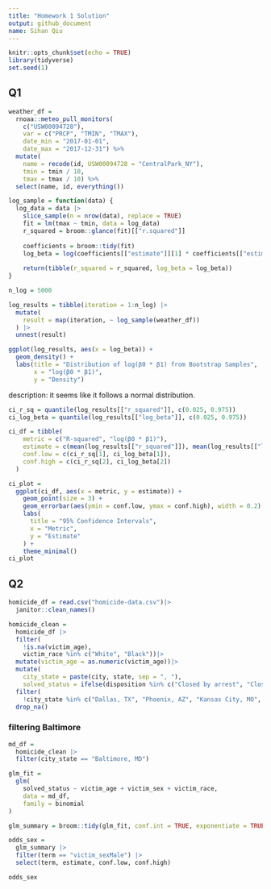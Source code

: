 ```yaml
---
title: "Homework 1 Solution"
output: github_document
name: Sihan Qiu
---
```


```r
knitr::opts_chunk$set(echo = TRUE)
library(tidyverse)
set.seed(1)
```


## Q1
```r
weather_df = 
  rnoaa::meteo_pull_monitors(
    c("USW00094728"),
    var = c("PRCP", "TMIN", "TMAX"), 
    date_min = "2017-01-01",
    date_max = "2017-12-31") %>%
  mutate(
    name = recode(id, USW00094728 = "CentralPark_NY"),
    tmin = tmin / 10,
    tmax = tmax / 10) %>%
  select(name, id, everything())
```

```r
log_sample = function(data) {
  log_data = data |>
    slice_sample(n = nrow(data), replace = TRUE)
    fit = lm(tmax ~ tmin, data = log_data)
    r_squared = broom::glance(fit)[["r.squared"]]
  
    coefficients = broom::tidy(fit)
    log_beta = log(coefficients[["estimate"]][1] * coefficients[["estimate"]][2])
  
    return(tibble(r_squared = r_squared, log_beta = log_beta))
}
```

```r
n_log = 5000

log_results = tibble(iteration = 1:n_log) |>
  mutate(
    result = map(iteration, ~ log_sample(weather_df))
  ) |>
  unnest(result)
```

```r
ggplot(log_results, aes(x = log_beta)) +
  geom_density() +
  labs(title = "Distribution of log(β0 * β1) from Bootstrap Samples",
       x = "log(β0 * β1)",
       y = "Density")

```
description:
it seems like it follows a normal distribution.

```r
ci_r_sq = quantile(log_results[["r_squared"]], c(0.025, 0.975))
ci_log_beta = quantile(log_results[["log_beta"]], c(0.025, 0.975))
```

```r
ci_df = tibble(
    metric = c("R-squared", "log(β0 * β1)"),
    estimate = c(mean(log_results[["r_squared"]]), mean(log_results[["log_beta"]])),
    conf.low = c(ci_r_sq[1], ci_log_beta[1]),
    conf.high = c(ci_r_sq[2], ci_log_beta[2])
  )
```

```r
ci_plot = 
  ggplot(ci_df, aes(x = metric, y = estimate)) +
    geom_point(size = 3) +
    geom_errorbar(aes(ymin = conf.low, ymax = conf.high), width = 0.2) +
    labs(
      title = "95% Confidence Intervals",
      x = "Metric",
      y = "Estimate"
    ) +
    theme_minimal()
ci_plot
```

## Q2
```r
homicide_df = read.csv("homicide-data.csv")|>
  janitor::clean_names()
```

```r
homicide_clean = 
  homicide_df |>
  filter(
    !is.na(victim_age),
    victim_race %in% c("White", "Black"))|>
  mutate(victim_age = as.numeric(victim_age))|>
  mutate(
    city_state = paste(city, state, sep = ", "),
    solved_status = ifelse(disposition %in% c("Closed by arrest", "Closed without arrest"), 1, 0))|>
  filter(
    !city_state %in% c("Dallas, TX", "Phoenix, AZ", "Kansas City, MO", "Tulsa, AL", "Tulsa, AL"))|>
  drop_na()
```

### filtering Baltimore
```r
md_df = 
  homicide_clean |>
  filter(city_state == "Baltimore, MD")
```


```r
glm_fit =
  glm(
    solved_status ~ victim_age + victim_sex + victim_race, 
    data = md_df, 
    family = binomial
)
```


```r
glm_summary = broom::tidy(glm_fit, conf.int = TRUE, exponentiate = TRUE)
```

```r
odds_sex =
  glm_summary |> 
  filter(term == "victim_sexMale") |> 
  select(term, estimate, conf.low, conf.high)

odds_sex
```

